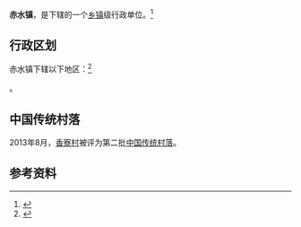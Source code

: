 {{中国乡级行政区|35/08/81/107/000
| 电话区号 = 597
}}

'''赤水镇'''，是{{PRC admin/fullname|35/08/81/107/000|3}}下辖的一个[[乡镇|乡镇]]级行政单位。<ref>{{PRC admin/ref sgc|{{PRC admin/parent|35/08/81/107/000}}}}</ref>

== 行政区划 ==

赤水镇下辖以下地区：<ref>{{PRC admin/ref sgc|35/08/81/107/000}}</ref>

{{PRC admin/children|35/08/81/107/000}}。

==中国传统村落==
2013年8月，[[香寮村|香寮村]]被评为第二批[[中国传统村落|中国传统村落]]。

== 参考资料 ==

{{reflist}}

{{行政区划小作品}}
{{PRC admin/navcat|35/08/81/107/000}}